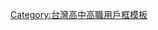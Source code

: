 {{Userbox
  |id=新竹高工
  |id-c=#FFFFFF
  |info=這個用戶是'''[[國立新竹高級工業職業學校]]'''的學生、校友或教職人員。
  |info-c=#DAFDDA
  |info-s=10
  |border-c=#50C878
}}<includeonly>[[Category:國立新竹高級工業職業學校維基人|{{PAGENAME}}]]</includeonly>
<noinclude>
[[Category:台灣高中高職用戶框模板]]
</noinclude>